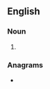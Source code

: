 ==English==

===Noun===
{{head|en|noun plural form}}

# {{plural of|regalement|lang=en}}

===Anagrams===
* {{anagrams|en|a=aeeeglmnrst|German steel|anglemeters}}